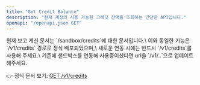 ```yaml
---
title: "Get Credit Balance"
description: "현재 계정의 사용 가능한 크레딧 잔액을 조회하는 간단한 API입니다."
openapi: "/openapi.json GET"
---
```


<Warning>
  현재 보고 계신 문서는 `/sandbox/credits`에 대한 문서입니다.\
  이와 동일한 기능은 `/v1/credits` 경로로 정식 배포되었으며,\
  새로운 연동 시에는 반드시 `/v1/credits`를 사용해 주세요.\
  기존에 샌드박스를 연동해 사용중이셨다면 url을 `/v1/..`으로 업데이트해주세요.

  👉 정식 문서 보기: [GET /v1/credits](/ko/api-reference/endpoints/get-credit-balance)
</Warning>
